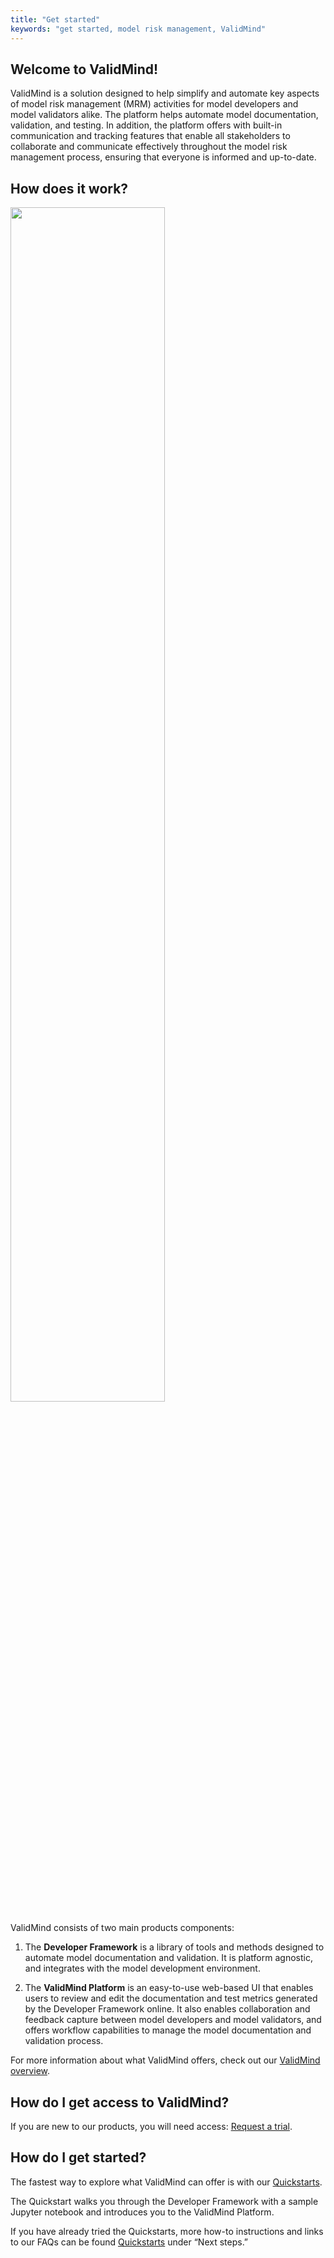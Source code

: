 ```yaml
---
title: "Get started"
keywords: "get started, model risk management, ValidMind"
---
```


## Welcome to ValidMind!

ValidMind is a solution designed to help simplify and automate key aspects of model risk management (MRM) activities for model developers and model validators alike. The platform helps automate model documentation, validation, and testing. In addition, the platform offers with built-in communication and tracking features that enable all stakeholders to collaborate and communicate effectively throughout the model risk management process, ensuring that everyone is informed and up-to-date. 

## How does it work?

![](get-started-validmind.png){width=70% fig-align="center" fig-alt="An image showing the two main components of ValidMind. The Developer Framework that integrates with your existing developer environment, and the ValidMind MRM platform."}

ValidMind consists of two main products components: 

1. The **Developer Framework** is a library of tools and methods designed to automate model documentation and validation. It is platform agnostic, and integrates with the model development environment. 

2. The **ValidMind Platform** is an easy-to-use web-based UI that enables users to review and edit the documentation and test metrics generated by the Developer Framework online. It also enables collaboration and feedback capture between model developers and model validators, and offers workflow capabilities to manage the model documentation and validation process.

For more information about what ValidMind offers, check out our [ValidMind overview](overview.qmd).

## How do I get access to ValidMind? 

If you are new to our products, you will need access: [Request a trial](https://validmind.com/demo).

## How do I get started?

The fastest way to explore what ValidMind can offer is with our [Quickstarts](quickstart.qmd). 

The Quickstart walks you through the Developer Framework with a sample Jupyter notebook and introduces you to the ValidMind Platform.

If you have already tried the Quickstarts, more how-to instructions and links to our FAQs can be found [Quickstarts](quickstart.qmd) under "Next steps."